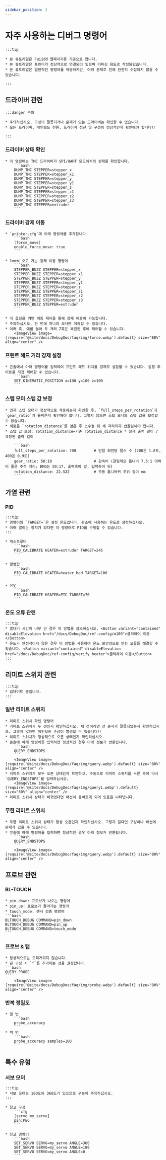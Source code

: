 ```yaml
---
sidebar_position: 2
---
```


# 자주 사용하는 디버그 명령어

    :::tip

    * 본 튜토리얼은 Fuiidd 웹페이지를 기준으로 합니다.
    * 본 튜토리얼은 프린터가 정상적으로 연결되어 있으며 디버깅 용도로 작성되었습니다.
    * 본 튜토리얼은 일반적인 명령어를 제공하지만, 여러 문제로 인해 완전히 수집되지 않을 수 있습니다.

    :::

## 드라이버 관련

    :::danger 주의

    * 주의하십시오, 구성이 잘못되거나 문제가 있는 드라이버는 확인할 수 없습니다.
    * 모든 드라이버, 메인보드 전원, 드라이버 점선 및 구성이 정상적인지 확인해야 합니다!!

    :::


### 드라이버 상태 확인

    * 이 명령어는 TMC 드라이버가 SPI/UART 모드에서의 상태를 확인합니다.
        ```bash
        DUMP_TMC STEPPER=stepper_x
        DUMP_TMC STEPPER=stepper_x1
        DUMP_TMC STEPPER=stepper_y
        DUMP_TMC STEPPER=stepper_y1
        DUMP_TMC STEPPER=stepper_z
        DUMP_TMC STEPPER=stepper_z1
        DUMP_TMC STEPPER=stepper_z2
        DUMP_TMC STEPPER=stepper_z3
        DUMP_TMC STEPPER=extruder
        ```

### 드라이버 강제 이동

    * `printer.cfg`에 아래 명령어를 추가합니다.
        ```bash
        [force_move]
        enable_force_move: true
        ```

    * 1mm씩 오고 가는 강제 이동 명령어
        ```bash
        STEPPER_BUZZ STEPPER=stepper_x
        STEPPER_BUZZ STEPPER=stepper_x1
        STEPPER_BUZZ STEPPER=stepper_y
        STEPPER_BUZZ STEPPER=stepper_y1
        STEPPER_BUZZ STEPPER=stepper_z
        STEPPER_BUZZ STEPPER=stepper_z1
        STEPPER_BUZZ STEPPER=stepper_z2
        STEPPER_BUZZ STEPPER=stepper_z3
        STEPPER_BUZZ STEPPER=extruder
        ```

    * 이 옵션을 켜면 이동 제어를 통해 강제 이동이 가능합니다.
    * 주의하십시오, 한 번에 하나의 모터만 이동할 수 있습니다.
    * 여러 축, 예를 들어 두 개의 Z축은 복원된 후에 제어할 수 있습니다.
        <ImageView image={require('@site/docs/DebugDoc/faq/img/force.webp').default} size="80%" align="center" />

### 프린트 헤드 거리 강제 설정

    * 콘솔에서 아래 명령어를 입력하여 프린트 헤드 위치를 강제로 설정할 수 있습니다. 설정 후 이동을 직접 제어할 수 있습니다.
        ```bash
        SET_KINEMATIC_POSITION x=100 y=100 z=100
        ```
### 스텝 모터 스텝 값 보정
    * 먼저 스텝 모터가 정상적으로 작동하는지 확인한 후, `full_steps_per_rotation`과 `gear_ratio`가 올바른지 확인해야 합니다. 그렇지 않으면 스텝 모터의 스텝 값을 보정할 수 없습니다.
    * 새로운 `rotation_distance`를 얻은 후 소수점 뒤 세 자리까지 반올림해야 합니다.
    * 스텝 값 보정: rotation_distance=기존 rotation_distance * 실제 출력 길이 / 요청된 출력 길이
    
        ```bash
        full_steps_per_rotation: 200        # 단일 회전당 펄스 수 (200은 1.8도, 400은 0.9도)
        gear_ratio: 50:10                   # 감속비 (갈릴레오 톱니비 7.5:1 이며 이 줄은 주석 처리; BMG는 50:17, 출력축이 앞, 입력축이 뒤)
        rotation_distance: 22.522           # 주동 톱니바퀴 주위 길이 mm
        ```
## 가열 관련

### PID
    :::tip
    * 명령어의 `TARGET=`은 설정 온도입니다. 평소에 사용하는 온도로 설정하십시오.
    * 여러 열리는 장치가 있다면 이 명령어로 PID를 수행할 수 있습니다.
    :::

    * 엑스트루더
        ```bash
        PID_CALIBRATE HEATER=extruder TARGET=245
        ```

    * 열병합
        ```bash
        PID_CALIBRATE HEATER=heater_bed TARGET=100
        ```

    * PTC
        ```bash
        PID_CALIBRATE HEATER=PTC TARGET=70
        ```

### 온도 오류 관련

    :::tip
    * 열대기 시간이 너무 긴 경우 이 방법을 참조하십시오. <Button variant="contained" disableElevation href="/docs/DebugDoc/ref-config/m109">클릭하여 이동</Button>
    * 온도가 안정적이지 않은 경우 이 방법을 사용하여 온도 불안정으로 인한 오류를 해결할 수 있습니다. <Button variant="contained" disableElevation href="/docs/DebugDoc/ref-config/verify_heater">클릭하여 이동</Button>
    :::

## 리미트 스위치 관련

    :::tip
    * 업데이트 중입니다.
    :::

### 일반 리미트 스위치
    * 리미트 스위치 확인 명령어
    * 리미트 스위치가 두 선인지 확인하십시오. 세 선이라면 선 순서가 잘못되었는지 확인하십시오. 그렇지 않으면 메인보드 손상이 발생할 수 있습니다!!
    * 리미트 스위치가 정상적으로 오픈 상태인지 확인하십시오.
    * 콘솔에 아래 명령어를 입력하면 정상적인 경우 아래 정보가 반환됩니다.
        ```bash
        QUERY_ENDSTOPS
        ```
        <ImageView image={require('@site/docs/DebugDoc/faq/img/query.webp').default} size="80%" align="center" />
    * 리미트 스위치가 모두 오픈 상태인지 확인하고, 수동으로 리미트 스위치를 누른 후에 다시 `QUERY_ENDSTOPS`를 입력하십시오.
        <ImageView image={require('@site/docs/DebugDoc/faq/img/query1.webp').default} size="80%" align="center" />
    * 리미트 스위치 상태가 바뀌었다면 배선이 올바르게 되어 있음을 나타냅니다.

### 무한 리미트 스위치
    * 무한 리미트 스위치 상태가 항상 오픈인지 확인하십시오. 그렇지 않다면 구성이나 배선에 문제가 있을 수 있습니다.
    * 콘솔에 아래 명령어를 입력하면 정상적인 경우 아래 정보가 반환됩니다.
        ```bash
        QUERY_ENDSTOPS
        ```
        <ImageView image={require('@site/docs/DebugDoc/faq/img/query.webp').default} size="80%" align="center" />

## 프로브 관련

### BL-TOUCH

    * pin_down: 프로브가 나오는 명령어
    * pin_up: 프로브가 들어가는 명령어
    * touch_mode: 센서 검증 명령어
    ```bash
    BLTOUCH_DEBUG COMMAND=pin_down
    BLTOUCH_DEBUG COMMAND=pin_up
    BLTOUCH_DEBUG COMMAND=touch_mode
    ```

### 프로브 & 탭

    * 정상적으로는 트리거되지 않습니다.
    * 핀 구성 시 `^`를 추가하는 것을 권장합니다.
    ```bash
    QUERY_PROBE
    ```
        <ImageView image={require('@site/docs/DebugDoc/faq/img/probe.webp').default} size="80%" align="center" />

### 반복 정밀도
    * 열 번
        ```bash
        probe_accuracy
        ```
    * 백 번
        ```bash
        probe_accuracy samples=100
        ```

## 특수 유형

### 서보 모터

    :::tip
    * 서보 모터는 180도와 360도가 있으므로 구분에 주의하십시오.
    :::

    * 참고 구성
        ```cfg
        [servo my_servo]
        pin:PE6
        ```

    * 참고 명령어
        ```bash
        SET_SERVO SERVO=my_servo ANGLE=360
        SET_SERVO SERVO=my_servo ANGLE=180
        SET_SERVO SERVO=my_servo ANGLE=0
        ```
